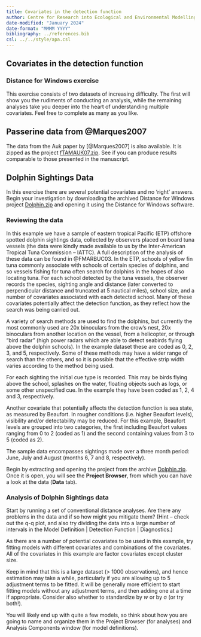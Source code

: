 ```yaml
---
title: Covariates in the detection function
author: Centre for Research into Ecological and Environmental Modelling <br> **University of St Andrews**
date-modified: "January 2024"
date-format: "MMMM YYYY"
bibliography: ../references.bib
csl: ../../style/apa.csl
---
```


:::{.callout-warning collapse=false appearance='default' icon=true}
# Covariates in the detection function
### Distance for Windows exercise
:::

This exercise consists of two datasets of increasing difficulty. The first will show you the rudiments of conducting an analysis, while the remaining analyses take you deeper into the heart of understanding multiple covariates. Feel free to complete as many as you like.

<!--

## 2 Golf tees Data 

# 2.1 The data and distance project

The data come from a survey of clusters of golf tees in grass, conducted by statistics undergraduate students at the University of St Andrews. It was conducted as a double platform survey; double-platform methods are covered in Module 11 – we will just just use data for one observer (or platform) for the purposes of this exercise.

Assume that all the data were collected on one 210 metre long transect line, and that this comprises the study area. There were 250 clusters of tees in the study area and 760 individual tees in total.

The population was independently surveyed by two observer teams, of which we will use the data recorded by observer 1. The following data were recorded for each detected group: perpendicular distance, cluster size, observer (team 1 or 2), “sex” (males are yellow=1, females green=0 and golf tees occur in single-sex clusters), and “exposure”. Exposure was a subjective judgment of whether the cluster was substantially obscured by grass (exposure=0) or not (exposure=1). The lengths of grass varied along the transect line, and the grass was also slightly more yellow along one part of the line compared with the rest.

The data are stored in the archived distance project **GolfteesExercise**. Open the project. Notice that there are already some data filters and model definitions set up. If you look in the **Analysis** tab and then at the **Set:** drop down list, you will see there are two sets of analyses already set up – named “CDS and MCDS analyses” and “MRDS analyses” (see below).

<img src="media/image2.png"
style="width:5.90625in;height:3.33333in" />

We will be working in the CDS and MCDS analyses set, using only the data recorded by observer 1.

**2.2 CDS analysis of the golf tee data**

A CDS analysis has been created already. Have a look at the **Data Filter** for this analysis. Notice that it uses data selection (the **Data Selection** tab) to select only observations from Observer 1 and with Detected=1 (i.e., observations detected by observer 1). (If you are curious, feel free to have a look in the **Data** tab of the **Project Browser** to see how double-platform data are set up.) Check the **Model Definition** for this analysis – it should specify a standard
half-normal key function with automated selection of cosine adjustments. Run this analysis.

Look at the results (in the **Analysis** details, **Results** tab). Don’t worry about the warning – this is because there is only one transect and so the encounter rate variance is estimated assuming that the observations are from a Poisson distribution so that $\widehat{var}(n)=n$ rather than from inter-transect variation. Make a note of the estimated abundance and associated coefficient of variation (CV). Also have a look at the percentage of variance that was due to the detection function.

**2.3 MCDS analysis of the golf tee data**

Create a new analysis and a new model definition. This time choose the MCDS analysis engine.

Check that under the **Detection function** tab, the selected key function is half normal and under the Adjustment terms button we have manual selection of zero adjustment terms. MCDS analyses are much harder for the analysis engine to fit than single covariate ones (and a different algorithm is used). In general, it is better to avoid automated selection of adjustment terms and use manual selection instead. Start with zero adjustments terms, and gradually build up 1, 2 etc. checking AIC or one of the other criteria to see if this gives a better fit. It is also a good idea to tick the option in the **Misc.** tab to ‘Report results for each iteration of detection function fitting routine’ (it is ticked by default for the MCDS engine) – this will help you to diagnose any problems that may occur during fitting.

There were 3 additional covariates recorded along with perpendicular distance; cluster size, sex and exposure. Obviously, sex and exposure are factor variables. Sometimes cluster size can be treated as both a factor variable or as a continuous variable: if there are only a few cluster sizes then it can be treated as a factor; however, if cluster size ranged over a large number of values it would have to be treated as a continuous variable. In this data, cluster sizes ranged from 1 to 8 and it is debatable as to whether you would want to treat it as a factor variable as there are very few large clusters detected. When including cluster size don’t forget to tick the cluster size box on the **Covariates** tab – this tells Distance that this covariate is the cluster size covariate. When cluster size is included as a covariate, Distance uses a ‘Horvitz-Thompson-like’ estimator of abundance (this will have been covered in lectures). In this case, Distance changes a number of options in the **Estimate** and **Cluster size** tabs. In **Estimate**, it changes the ‘Sample definition’ option and doesn’t allow stratification and in **Cluster size** it removes all the options.

Select each of these terms in turn and also in combination on the **Covariates** tab. After running a model, look at the results. The presentation of results is like that in CDS analyses, with a **Log** tab where any warnings or error messages are written, and the **Results** tab which contains details of the analysis. Make a note of the AIC value and look at the detection function plots – notice the difference in the detection function plots when the covariate is specified as a factor
variable or a continuous variable.

Once you have decided on the best model, make a note of the estimated abundance, associated CV and percentage of variance accounted for by the detection function. How has this changed?

-->


## Passerine data from @Marques2007

The data from the Auk paper by [@Marques2007] is also available. It is zipped as the project [fTAMAUK07.zip](fTAMAUK07.zip). See if you can produce results comparable to those presented in the manuscript.


## Dolphin Sightings Data 

In this exercise there are several potential covariates and no ‘right’ answers. Begin your investigation by downloading the archived Distance for Windows project [Dolphin.zip](Dolphin.zip) and opening it using the Distance for Windows software.

### Reviewing the data 

In this example we have a sample of eastern tropical Pacific (ETP) offshore spotted dolphin sightings data, collected by observers placed on board tuna vessels (the data were kindly made available to us by the Inter-American Tropical Tuna Commission – IATTC). A full description of the analysis of these data can be found in @FMARBUC03. In the ETP, schools of yellow fin tuna commonly associate with schools of certain species of dolphins, and so vessels fishing for tuna often search for dolphins in the hopes of also locating tuna. For each school detected by the tuna vessels, the observer records the species, sighting angle and distance (later converted to perpendicular distance and truncated at 5 nautical miles), school size, and a number of covariates associated with each detected school. Many of these covariates potentially affect the detection function, as they reflect how the search was being carried out.

A variety of search methods are used to find the dolphins, but currently the most commonly used are 20x binoculars from the crow’s nest, 20x binoculars from another location on the vessel, from a helicopter, or through “bird radar” (high power radars which are able to detect seabirds flying above the dolphin schools). In the example dataset these are coded as 0, 2, 3, and 5, respectively. Some of these methods may have a wider range of search than the others, and so it is possible that the effective strip width varies according to the method being used.

For each sighting the initial cue type is recorded. This may be birds flying above the school, splashes on the water, floating objects such as logs, or some other unspecified cue. In the example they have been coded as 1, 2, 4 and 3, respectively.

Another covariate that potentially affects the detection function is sea state, as measured by Beaufort. In rougher conditions (i.e. higher Beaufort levels), visibility and/or detectability may be reduced. For this example, Beaufort levels are grouped into two categories, the first including Beaufort values ranging from 0 to 2 (coded as 1) and the second containing values from 3 to 5 (coded as 2).

The sample data encompasses sightings made over a three month period: June, July and August (months 6, 7 and 8, respectively).

Begin by extracting and opening the project from the archive [Dolphin.zip](Dolphin.zip). Once it is open, you will see the **Project Browser**, from which you can have a look at the data (**Data** tab).

### Analysis of Dolphin Sightings data

Start by running a set of conventional distance analyses. Are there any problems in the data and if so how might you mitigate them? (Hint – check out the q-q plot, and also try dividing the data into a large number of intervals in the Model Definition \| Detection Function \| Diagnostics.)

As there are a number of potential covariates to be used in this example, try fitting models with different covariates and combinations of the covariates. All of the covariates in this example are factor covariates except cluster size.

Keep in mind that this is a large dataset (\> 1000 observations), and hence estimation may take a while, particularly if you are allowing up to 5 adjustment terms to be fitted. It will be generally more efficient to start fitting models without any adjustment terms, and then adding one at a time if appropriate. Consider also whether to standardize by *w* or by σ (or try both!).

You will likely end up with quite a few models, so think about how you are going to name and organize them in the Project Browser (for analyses) and Analysis Components window (for model definitions).

